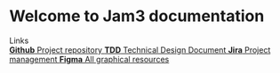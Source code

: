 
<Meta title="Intro" />

<style>{`
  .subheading {
    --mediumdark: '#999999';
    font-weight: 900;
    font-size: 13px;
    color: #999;
    letter-spacing: 6px;
    line-height: 24px;
    text-transform: uppercase;
    margin-bottom: 12px;
    margin-top: 40px;
  }

  .link-list {
    display: grid;
    grid-template-columns: 1fr;
    grid-template-rows: 1fr 1fr;
    row-gap: 10px;
  }

  @media (min-width: 620px) {
    .link-list {
      row-gap: 20px;
      column-gap: 20px;
      grid-template-columns: 1fr 1fr;
    }
  }

  @media all and (-ms-high-contrast:none) {
  .link-list {
      display: -ms-grid;
      -ms-grid-columns: 1fr 1fr;
      -ms-grid-rows: 1fr 1fr;
    }
  }

  .link-item {
    display: block;
    padding: 20px 30px 20px 15px;
    border: 1px solid #00000010;
    border-radius: 5px;
    transition: background 150ms ease-out, border 150ms ease-out, transform 150ms ease-out;
    color: #333333;
    display: flex;
    align-items: flex-start;
  }

  .link-item:hover {
    border-color: #1EA7FD50;
    transform: translate3d(0, -3px, 0);
    box-shadow: rgba(0, 0, 0, 0.08) 0 3px 10px 0;
  }

  .link-item:active {
    border-color: #1EA7FD;
    transform: translate3d(0, 0, 0);
  }

  .link-item strong {
    font-weight: 700;
    display: block;
    margin-bottom: 2px;
  }

  .link-item img {
    height: 40px;
    width: 40px;
    margin-right: 15px;
    flex: none;
  }

  .link-item span {
    font-size: 14px;
    line-height: 20px;
  }


`}</style>

# Welcome to Jam3 documentation

<div className="subheading">Links</div>

<div className="link-list">
  <a className="link-item" href="https://github.com/Jam3/nextjs-boilerplate" target="_blank">
    <span>
      <strong>Github</strong>
      Project repository
    </span>
  </a>
  <a className="link-item" href="https://jam3.com" target="_blank">
    <span>
      <strong>TDD</strong>
      Technical Design Document
    </span>
  </a>
  <a className="link-item" href="https://jam3.com" target="_blank">
    <span>
      <strong>Jira</strong>
      Project management
    </span>
  </a>
  <a className="link-item" href="https://jam3.com" target="_blank">
    <span>
      <strong>Figma</strong>
      All graphical resources
    </span>
  </a>
</div>
